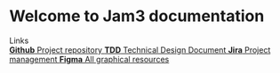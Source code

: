 
<Meta title="Intro" />

<style>{`
  .subheading {
    --mediumdark: '#999999';
    font-weight: 900;
    font-size: 13px;
    color: #999;
    letter-spacing: 6px;
    line-height: 24px;
    text-transform: uppercase;
    margin-bottom: 12px;
    margin-top: 40px;
  }

  .link-list {
    display: grid;
    grid-template-columns: 1fr;
    grid-template-rows: 1fr 1fr;
    row-gap: 10px;
  }

  @media (min-width: 620px) {
    .link-list {
      row-gap: 20px;
      column-gap: 20px;
      grid-template-columns: 1fr 1fr;
    }
  }

  @media all and (-ms-high-contrast:none) {
  .link-list {
      display: -ms-grid;
      -ms-grid-columns: 1fr 1fr;
      -ms-grid-rows: 1fr 1fr;
    }
  }

  .link-item {
    display: block;
    padding: 20px 30px 20px 15px;
    border: 1px solid #00000010;
    border-radius: 5px;
    transition: background 150ms ease-out, border 150ms ease-out, transform 150ms ease-out;
    color: #333333;
    display: flex;
    align-items: flex-start;
  }

  .link-item:hover {
    border-color: #1EA7FD50;
    transform: translate3d(0, -3px, 0);
    box-shadow: rgba(0, 0, 0, 0.08) 0 3px 10px 0;
  }

  .link-item:active {
    border-color: #1EA7FD;
    transform: translate3d(0, 0, 0);
  }

  .link-item strong {
    font-weight: 700;
    display: block;
    margin-bottom: 2px;
  }

  .link-item img {
    height: 40px;
    width: 40px;
    margin-right: 15px;
    flex: none;
  }

  .link-item span {
    font-size: 14px;
    line-height: 20px;
  }


`}</style>

# Welcome to Jam3 documentation

<div className="subheading">Links</div>

<div className="link-list">
  <a className="link-item" href="https://github.com/Jam3/nextjs-boilerplate" target="_blank">
    <span>
      <strong>Github</strong>
      Project repository
    </span>
  </a>
  <a className="link-item" href="https://jam3.com" target="_blank">
    <span>
      <strong>TDD</strong>
      Technical Design Document
    </span>
  </a>
  <a className="link-item" href="https://jam3.com" target="_blank">
    <span>
      <strong>Jira</strong>
      Project management
    </span>
  </a>
  <a className="link-item" href="https://jam3.com" target="_blank">
    <span>
      <strong>Figma</strong>
      All graphical resources
    </span>
  </a>
</div>
